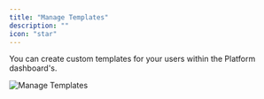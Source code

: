 ```yaml
---
title: "Manage Templates"
description: ""
icon: "star"
---
```


<Snippet file="enterprise-feature.mdx" />

You can create custom templates for your users within the Platform dashboard's.

![Manage Templates](/resources/screenshots/manage-templates.png)

